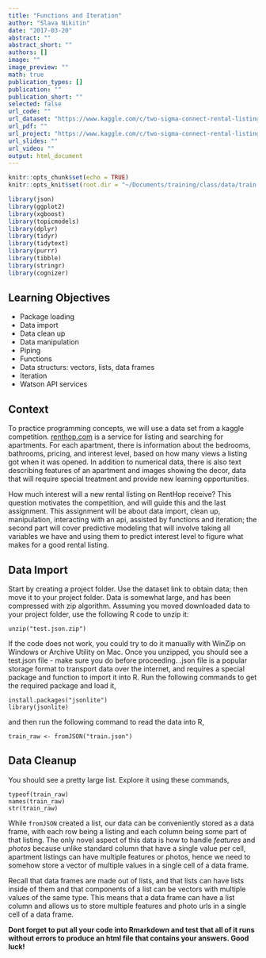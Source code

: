 ```yaml
---
title: "Functions and Iteration"
author: "Slava Nikitin"
date: "2017-03-20"
abstract: ""
abstract_short: ""
authors: []
image: ""
image_preview: ""
math: true
publication_types: []
publication: ""
publication_short: ""
selected: false
url_code: ""
url_dataset: "https://www.kaggle.com/c/two-sigma-connect-rental-listing-inquiries/download/train.json.zip"
url_pdf: ""
url_project: "https://www.kaggle.com/c/two-sigma-connect-rental-listing-inquiries/data"
url_slides: ""
url_video: ""
output: html_document
---
```


```r
knitr::opts_chunk$set(echo = TRUE)
knitr::opts_knit$set(root.dir = "~/Documents/training/class/data/train.json/")
```


```r
library(json)
library(ggplot2)
library(xgboost)
library(topicmodels)
library(dplyr)
library(tidyr)
library(tidytext)
library(purrr)
library(tibble)
library(stringr)
library(cognizer)
```

## **Learning Objectives**
- Package loading
- Data import
- Data clean up
- Data manipulation
- Piping
- Functions
- Data structurs: vectors, lists, data frames
- Iteration
- Watson API services

## **Context**
To practice programming concepts, we will use a data set from a kaggle competition. [renthop.com](renthop.com) is a service for listing and searching for apartments. For each apartment, there is information about the bedrooms, bathrooms, pricing, and interest level, based on how many views a listing got when it was opened. In addition to numerical data, there is also text describing features of an apartment and images showing the decor, data that will require special treatment and provide new learning opportunities.

How much interest will a new rental listing on RentHop receive? This question motivates the competition, and will guide this and the last assignment. This assignment will be about data import, clean up, manipulation, interacting with an api, assisted by functions and iteration; the second part will cover predictive modeling that will involve taking all variables we have and using them to predict interest level to figure what makes for a good rental listing.

## **Data Import** 
Start by creating a project folder. Use the dataset link to obtain data; then move it to your project folder. Data is somewhat large, and has been compressed with zip algorithm. Assuming you moved downloaded data to your project folder, use the following R code to unzip it:
```
unzip("test.json.zip")
```
If the code does not work, you could try to do it manually with WinZip on Windows or Archive Utility on Mac. Once you unzipped, you should see a test.json file - make sure you do before proceeding. .json file is a popular storage format to transport data over the internet, and requires a special package and function to import it into R.
Run the following commands to get the required package and load it,
```
install.packages("jsonlite")
library(jsonlite)
```
and then run the following command to read the data into R,
```
train_raw <- fromJSON("train.json")
```

## **Data Cleanup**
You should see a pretty large list. Explore it using these commands,
```
typeof(train_raw)
names(train_raw)
str(train_raw)
```
While `fromJSON` created a list, our data can be conveniently stored as a data frame, with each row being a listing and each column being some part of that listing. The only novel aspect of this data is how to handle *features* and *photos* because unlike standard column that have a single value per cell, apartment listings can have multiple features or photos, hence we need to somehow store a vector of multiple values in a single cell of a data frame.

Recall that data frames are made out of lists, and that lists can have lists inside of them and that components of a list can be vectors with multiple values of the same type. This means that a data frame can have a list column and allows us to store multiple features and photo urls in a single cell of a data frame.


  
**Dont forget to put all your code into Rmarkdown and test that all of it runs without errors to produce an html file that contains your answers. Good luck!**   
